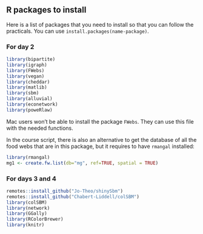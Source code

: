## R packages to install {.unnumbered}

Here is a list of packages that you need to install so that you can follow the practicals. You can use `install.packages(name-package)`. 

### For day 2 
```r

library(bipartite)
library(igraph)
library(FWebs)
library(vegan)
library(cheddar)
library(matlib)
library(sbm)
library(alluvial)
library(econetwork)
library(poweRlaw)

```



Mac users won't be able to install the package `FWebs`. They can use this file with the needed functions. 

In the course script, there is also an alternative to get the database of all the food webs that are in this package, but it requires to have `rmangal` installed:

```r

library(rmangal)
mg1 <- create.fw.list(db="mg", ref=TRUE, spatial = TRUE)

```



### For days 3 and 4

```r

remotes::install_github("Jo-Theo/shinySbm")
remotes::install_github("Chabert-Liddell/colSBM")
library(colSBM)
library(network)
library(GGally)
library(RColorBrewer)
library(knitr)

```









